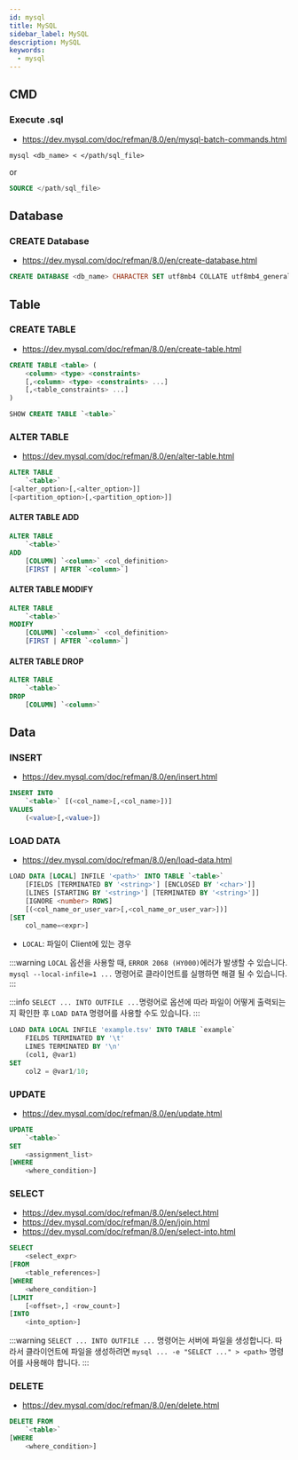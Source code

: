 ```yaml
---
id: mysql
title: MySQL
sidebar_label: MySQL
description: MySQL
keywords:
  - mysql
---
```


## CMD

### Execute .sql

- https://dev.mysql.com/doc/refman/8.0/en/mysql-batch-commands.html

```shell
mysql <db_name> < </path/sql_file>
```

or

```sql
SOURCE </path/sql_file>
```

## Database

### CREATE Database

- https://dev.mysql.com/doc/refman/8.0/en/create-database.html

```sql
CREATE DATABASE <db_name> CHARACTER SET utf8mb4 COLLATE utf8mb4_general_ci;
```

## Table

### CREATE TABLE

- https://dev.mysql.com/doc/refman/8.0/en/create-table.html

```sql
CREATE TABLE <table> (
    <column> <type> <constraints>
    [,<column> <type> <constraints> ...]
    [,<table_constraints> ...]
)
```

```sql
SHOW CREATE TABLE `<table>`
```

### ALTER TABLE

- https://dev.mysql.com/doc/refman/8.0/en/alter-table.html

```sql
ALTER TABLE
    `<table>`
[<alter_option>[,<alter_option>]]
[<partition_option>[,<partition_option>]]
```

#### ALTER TABLE ADD

```sql
ALTER TABLE
    `<table>`
ADD
    [COLUMN] `<column>` <col_definition>
    [FIRST | AFTER `<column>`]
```

#### ALTER TABLE MODIFY

```sql
ALTER TABLE
    `<table>`
MODIFY
    [COLUMN] `<column>` <col_definition>
    [FIRST | AFTER `<column>`]
```

#### ALTER TABLE DROP

```sql
ALTER TABLE
    `<table>`
DROP
    [COLUMN] `<column>`
```

## Data

### INSERT

- https://dev.mysql.com/doc/refman/8.0/en/insert.html

```sql
INSERT INTO
    `<table>` [(<col_name>[,<col_name>])]
VALUES
    (<value>[,<value>])
```

### LOAD DATA

- https://dev.mysql.com/doc/refman/8.0/en/load-data.html

```sql
LOAD DATA [LOCAL] INFILE '<path>' INTO TABLE `<table>`
    [FIELDS [TERMINATED BY '<string>'] [ENCLOSED BY '<char>']]
    [LINES [STARTING BY '<string>'] [TERMINATED BY '<string>']]
    [IGNORE <number> ROWS]
    [(<col_name_or_user_var>[,<col_name_or_user_var>])]
[SET
    col_name=<expr>]
```

- `LOCAL`: 파일이 Client에 있는 경우

:::warning
`LOCAL` 옵션을 사용할 때, `ERROR 2068 (HY000)`에러가 발생할 수 있습니다. `mysql --local-infile=1 ...` 명령어로 클라이언트를 실행하면 해결 될 수 있습니다.
:::

:::info
`SELECT ... INTO OUTFILE ...`명령어로 옵션에 따라 파일이 어떻게 출력되는지 확인한 후 `LOAD DATA` 명령어를 사용할 수도 있습니다.
:::

```sql
LOAD DATA LOCAL INFILE 'example.tsv' INTO TABLE `example`
    FIELDS TERMINATED BY '\t'
    LINES TERMINATED BY '\n'
    (col1, @var1)
SET
    col2 = @var1/10;
```

### UPDATE

- https://dev.mysql.com/doc/refman/8.0/en/update.html

```sql
UPDATE
    `<table>`
SET
    <assignment_list>
[WHERE
    <where_condition>]
```

### SELECT

- https://dev.mysql.com/doc/refman/8.0/en/select.html
- https://dev.mysql.com/doc/refman/8.0/en/join.html
- https://dev.mysql.com/doc/refman/8.0/en/select-into.html

```sql
SELECT
    <select_expr>
[FROM
    <table_references>]
[WHERE
    <where_condition>]
[LIMIT
    [<offset>,] <row_count>]
[INTO
    <into_option>]
```

:::warning
`SELECT ... INTO OUTFILE ...` 명령어는 서버에 파일을 생성합니다. 따라서 클라이언트에 파일을 생성하려면 `mysql ... -e "SELECT ..." > <path>` 명령어를 사용해야 합니다.
:::

### DELETE

- https://dev.mysql.com/doc/refman/8.0/en/delete.html

```sql
DELETE FROM
    `<table>`
[WHERE
    <where_condition>]
```

